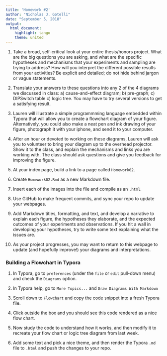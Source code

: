 ```yaml
---
title: 'Homework #2'
author: "Nicholas J. Gotelli"
date: "September 5, 2018"
output: 
  html_document: 
    highlight: tango
    theme: united
---
```



1. Take a broad, self-critical look at your entire thesis/honors project. What are the big questions you are asking, and what are the specific hypotheses and mechanisms that your experiments and sampling are trying to address? How will you interpret the different possible results from your activities? Be explicit and detailed; do not hide behind jargon or vague statements.  

2. Translate your answers to these questions into any 2 of the 4 diagrams we discussed in class: a) cause-and-effect diagram; b) pre-graph; c) DIPSwitch table c) logic tree. You may have to try several versions to get a satisfying result.

3. Lauren will illustrate a simple programmming language embedded within Typora that will allow you to create a flowchart diagram of your figure. Alternatively, you could also make a neat pen and ink drawing of your figure, photograph it with your iphone, and send it to your computer.

4. After an hour or devoted to working on these diagrams, Lauren will ask you to volunteer to bring your diagram up to the overhead projector. Show it to the class, and explain the mechanisms and links you are working with. The class should ask questions and give you feedback for improving the figure.

5. At your index page, build a link to a page called `Homework02`.

6. Create `Homework02.Rmd` as a new Markdown file.

7. Insert each of the images into the file and compile as an `.html`.

8. Use GitHub to make frequent commits, and sync your repo to update your webpages.

9. Add Markdown titles, formatting, and text, and develop a narrative to explain each figure, the hypotheses they elaborate, and the expected outcomes of your experiments and observations. If you hit a wall in developing your hypotheses, try to write some text explaining what the issues are. 

10. As your project progresses, you may want to return to this webpage to update (and hopefully improve!) your diagrams and interpretations.

### Building a Flowchart in Typora

1. In Typora, go to `preferences` (under the `file` or `edit` pull-down menu) and check the `Diagrams` option.

2. In Typora help, go to `More Topics...` and `Draw Diagrams With Markdown`

3. Scroll down to `Flowchart` and copy the code snippet into a fresh Typora file.

4. Click outside the box and you should see this code rendered as a nice flow chart.

5. Now study the code to understand how it works, and then modify it to recreate your flow chart or logic tree diagram from last week. 

6. Add some text and pick a nice theme, and then render the Typora `.md` file to `.html` and push the changes to your repo.
